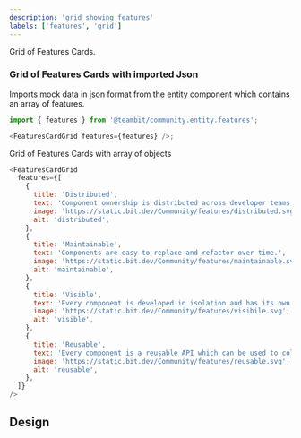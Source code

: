 ```yaml
---
description: 'grid showing features'
labels: ['features', 'grid']
---
```



Grid of Features Cards.

### Grid of Features Cards with imported Json

Imports mock data in json format from the entity component which contains an array of features.

```js
import { features } from '@teambit/community.entity.features';

<FeaturesCardGrid features={features} />;
```

Grid of Features Cards with array of objects

```js live
<FeaturesCardGrid
  features={[
    {
      title: 'Distributed',
      text: 'Component ownership is distributed across developer teams',
      image: 'https://static.bit.dev/Community/features/distributed.svg',
      alt: 'distributed',
    },
    {
      title: 'Maintainable',
      text: 'Components are easy to replace and refactor over time.',
      image: 'https://static.bit.dev/Community/features/maintainable.svg',
      alt: 'maintainable',
    },
    {
      title: 'Visible',
      text: 'Every component is developed in isolation and has its own package.',
      image: 'https://static.bit.dev/Community/features/visibile.svg',
      alt: 'visible',
    },
    {
      title: 'Reusable',
      text: 'Every component is a reusable API which can be used to collaborate with anyone.',
      image: 'https://static.bit.dev/Community/features/reusable.svg',
      alt: 'reusable',
    },
  ]}
/>
```

## Design

<FigmaEmbed src="https://www.figma.com/embed?embed_host=share&url=https%3A%2F%2Fwww.figma.com%2Ffile%2FctC1w9YhJvqaO1EZ08gLOV%2FCommunity%3Fnode-id%3D232%253A2640" />

